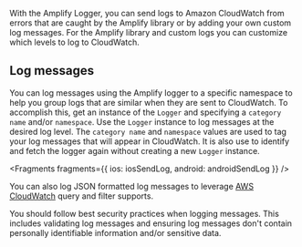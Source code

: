 With the Amplify Logger, you can send logs to Amazon CloudWatch from errors that are caught by the Amplify library or by adding your own custom log messages. For the Amplify library and custom logs you can customize which levels to log to CloudWatch.
## Log messages
You can log messages using the Amplify logger to a specific namespace to help you group logs that are similar when they are sent to CloudWatch. To accomplish this, get an instance of the `Logger` and specifying a `category name` and/or `namespace`.  Use the `Logger` instance to log messages at the desired log level.  The `category name` and `namespace` values are used to tag your log messages that will appear in CloudWatch.  It is also use to identify and fetch the logger again without creating a new `Logger` instance.


<Fragments
  fragments={{
    ios: iosSendLog,
    android: androidSendLog
  }}
/>

You can also log JSON formatted log messages to leverage [AWS CloudWatch](https://docs.aws.amazon.com/AmazonCloudWatch/latest/logs/AnalyzingLogData.html) query and filter supports.

<Callout>
You should follow best security practices when logging messages.  This includes validating log messages and ensuring log messages don't contain personally identifiable information and/or sensitive data.
</Callout>